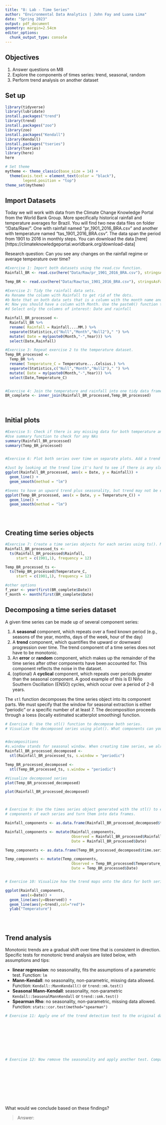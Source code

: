 ```yaml
---
title: "8: Lab - Time Series"
author: "Environmental Data Analytics | John Fay and Luana Lima"
date: "Spring 2023"
output: pdf_document
geometry: margin=2.54cm
editor_options: 
  chunk_output_type: console
---
```


## Objectives
1. Answer questions on M8
2. Explore the components of times series: trend, seasonal, random
3. Perform trend analysis on another dataset

## Set up

```r

library(tidyverse)
library(lubridate)
install.packages("trend")
library(trend)
install.packages("zoo")
library(zoo)
install.packages("Kendall")
library(Kendall)
install.packages("tseries")
library(tseries)
library(here)
here

# Set theme
mytheme <- theme_classic(base_size = 14) +
  theme(axis.text = element_text(color = "black"), 
        legend.position = "top")
theme_set(mytheme)
```

## Import Datasets

Today we will work with data from the Climate Change Knowledge Portal from the World Bank Group. More specifically historical rainfall and temperature averages for Brazil. You will find two new data files on folder "/Data/Raw/". One with rainfall named "pr_1901_2016_BRA.csv" and another with temperature named "tas_1901_2016_BRA.csv". The data span the period from 1901 to 2016 in monthly steps. You can download the data [here][https://climateknowledgeportal.worldbank.org/download-data]

Research question: Can you see any changes on the rainfall regime or average temperature over time?

```r
#Exercise 1: Import both datasets using the read.csv function.
Rainfall_BR <- read.csv(here("Data/Raw/pr_1901_2016_BRA.csv"), stringsAsFactors = TRUE)

Temp_BR <- read.csv(here("Data/Raw/tas_1901_2016_BRA.csv"), stringsAsFactors = TRUE)

#Exercise 2: Tidy the rainfall data sets.
#a Rename the column with Rainfall to get rid of the dots.
#b Note that on both data sets that is a column with the month name and average. Convert it to a Month column by separating the string, i.e., month in one column and the word "Average" on another. Hint: use the separate() function in the pipe.
#c Now you should have a column with Month. Use the paste0() function to paste month and year together and create a date object.
#d Select only the columns of interest: Date and rainfall

Rainfall_BR_processed <-
  Rainfall_BR %>% 
  rename( Rainfall = Rainfall....MM.) %>% 
  separate(Statistics,c("Null","Month","Null2")," ") %>% 
  mutate( Date = my(paste0(Month,"-",Year))) %>% 
  select(Date,Rainfall)

#Exercise 3: Repeat exercise 2 to the temperature dataset.
Temp_BR_processed <-
  Temp_BR %>% 
  rename( Temperature_C = Temperature....Celsius.) %>% 
  separate(Statistics,c("Null","Month","Null2")," ") %>% 
  mutate( Date = my(paste0(Month,"-",Year))) %>% 
  select(Date,Temperature_C)  


#Exercise 4: Join the temperature and rainfall into one tidy data frame with 3 columns: Date, Rainfall and Temperature.
BR_complete <- inner_join(Rainfall_BR_processed,Temp_BR_processed)
  
           
```


## Initial plots

```r

#Exercise 5: Check if there is any missing data for both temperature and rainfall series.
#Use summary function to check for any NAs
summary(Rainfall_BR_processed)
summary(Temp_BR_processed)


#Exercise 6: Plot both series over time on separate plots. Add a trend line using geom_smooth(). Can you say something about the trend just by visualizing the data?

#Just by looking at the trend line it's hard to see if there is any slope. Appears to be some seasonality in the data, up and down movements equally separated
ggplot(Rainfall_BR_processed, aes(x = Date, y = Rainfall)) +
  geom_line() + 
  geom_smooth(method = "lm")

#Seems to have an upward trend plus seasonality, but trend may not be even over time
ggplot(Temp_BR_processed, aes(x = Date, y = Temperature_C)) +
  geom_line() + 
  geom_smooth(method = "lm")





```

## Creating time series objects

```r
#Exercise 7: Create a time series objects for each series using ts(). Make sure you specify the starting point and frequency.
Rainfall_BR_processed_ts <- 
  ts(Rainfall_BR_processed$Rainfall, 
     start = c(1901,1), frequency = 12)

Temp_BR_processed_ts <- 
  ts(Temp_BR_processed$Temperature_C, 
     start = c(1901,1), frequency = 12)

#other options
f_year <- year(first(BR_complete$Date))
f_month <- month(first(BR_complete$Date)

```


## Decomposing a time series dataset

A given time series can be made up of several component series: 

1. A **seasonal** component, which repeats over a fixed known period (e.g., seasons of the year, months, days of the week, hour of the day)
2. A **trend** component, which quantifies the upward or downward progression over time. The trend component of a time series does not have to be monotonic.
3. An **error** or **random** component, which makes up the remainder of the time series after other components have been accounted for. This component reflects the noise in the dataset. 
4. (optional) A **cyclical** component, which repeats over periods greater than the seasonal component. A good example of this is El Niño Southern Oscillation (ENSO) cycles, which occur over a period of 2-8 years.


The `stl` function decomposes the time series object into its component parts. We must specify that the window for seasonal extraction is either "periodic" or a specific number of at least 7. The decomposition proceeds through a loess (locally estimated scatterplot smoothing) function.

```r

# Exercise 8: Use the stl() function to decompose both series. 
# Visualize the decomposed series using plot(). What components can you identify?


#decompositions
#s.window stands for seasonal window. When creating time series, we already set the window, so stl function will pull the frequency from your time series object (monthly in this case)
Rainfall_BR_processed_decomposed <- 
  stl(Rainfall_BR_processed_ts, s.window = "periodic")

Temp_BR_processed_decomposed <- 
  stl(Temp_BR_processed_ts, s.window = "periodic")

#Visualize decomposed series
plot(Temp_BR_processed_decomposed)

plot(Rainfall_BR_processed_decomposed)



# Exercise 9: Use the times series object generated with the stl() to extract the 
# components of each series and turn them into data frames.

Rainfall_components <- as.data.frame(Rainfall_BR_processed_decomposed$time.series[,1:3])

Rainfall_components <- mutate(Rainfall_components,
                              Observed = Rainfall_BR_processed$Rainfall,
                              Date = Rainfall_BR_processed$Date)

Temp_components <- as.data.frame(Temp_BR_processed_decomposed$time.series[,1:3])

Temp_components <- mutate(Temp_components,
                              Observed = Temp_BR_processed$Temperature_C,
                              Date = Temp_BR_processed$Date)


# Exercise 10: Visualize how the trend maps onto the data for both series

ggplot(Rainfall_components,
       aes(x=Date)) +
  geom_line(aes(y=Observed)) +
  geom_line(aes(y=trend),col="red")+
  ylab("Temperature")
  




```


## Trend analysis

Monotonic trends are a gradual shift over time that is consistent in direction. Specific tests for monotonic trend analysis are listed below, with assumptions and tips: 

* **linear regression**: no seasonality, fits the assumptions of a parametric test. Function: `lm`
* **Mann-Kendall**: no seasonality, non-parametric, missing data allowed. Function: `Kendall::MannKendall()` or `trend::mk.test()`
* **Seasonal Mann-Kendall**: seasonality, non-parametric `Kendall::SeasonalMannKendall` or `trend::smk.test()`
* **Spearman Rho**: no seasonality, non-parametric, missing data allowed. Function: `stats::cor.test(method="spearman")`


```r

# Exercise 11: Apply one of the trend detection test to the original data set. Remember that the data has seasonal component, which test can be applied in this case?









# Exercise 12: Now remove the seasonality and apply another test. Compare the results with what you obtained on Exercise 9.











```

What would we conclude based on these findings? 

> Answer:



